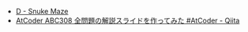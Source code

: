 
<Meta title="ABC308/ABC308-D" />
<Slide src={Png} layout="fullscreen" label="ABC308 D - Snuke Maze" />

- [D \- Snuke Maze](https://atcoder.jp/contests/abc308/tasks/abc308_d)
- [AtCoder ABC308 全問題の解説スライドを作ってみた \#AtCoder \- Qiita](https://qiita.com/hossie/items/8d182f642e169a4e145d)
